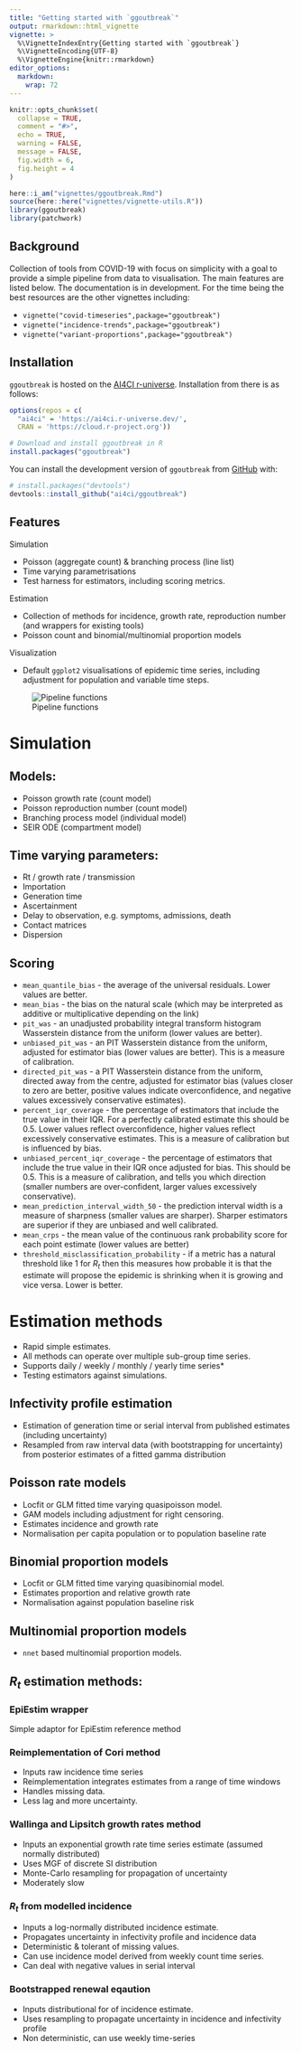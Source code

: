 ```yaml
---
title: "Getting started with `ggoutbreak`"
output: rmarkdown::html_vignette
vignette: >
  %\VignetteIndexEntry{Getting started with `ggoutbreak`}
  %\VignetteEncoding{UTF-8}
  %\VignetteEngine{knitr::rmarkdown}
editor_options: 
  markdown: 
    wrap: 72
---
```


```r

knitr::opts_chunk$set(
  collapse = TRUE,
  comment = "#>",
  echo = TRUE,
  warning = FALSE,
  message = FALSE,
  fig.width = 6,
  fig.height = 4
)

here::i_am("vignettes/ggoutbreak.Rmd")
source(here::here("vignettes/vignette-utils.R"))
library(ggoutbreak)
library(patchwork)

```

## Background

Collection of tools from COVID-19 with focus on simplicity with a goal
to provide a simple pipeline from data to visualisation. The main
features are listed below. The documentation is in development. For the
time being the best resources are the other vignettes including:

-   `vignette("covid-timeseries",package="ggoutbreak")`
-   `vignette("incidence-trends",package="ggoutbreak")`
-   `vignette("variant-proportions",package="ggoutbreak")`


## Installation

`ggoutbreak` is hosted on the [AI4CI r-universe](https://ai4ci.r-universe.dev/).
Installation from there is as follows:

``` r
options(repos = c(
  "ai4ci" = 'https://ai4ci.r-universe.dev/',
  CRAN = 'https://cloud.r-project.org'))

# Download and install ggoutbreak in R
install.packages("ggoutbreak")
```

You can install the development version of `ggoutbreak` from
[GitHub](https://github.com/ai4ci/ggoutbreak) with:

``` r
# install.packages("devtools")
devtools::install_github("ai4ci/ggoutbreak")
```

## Features

Simulation

-   Poisson (aggregate count) & branching process (line list)
-   Time varying parametrisations
-   Test harness for estimators, including scoring metrics.

Estimation

-   Collection of methods for incidence, growth rate, reproduction
    number (and wrappers for existing tools)
-   Poisson count and binomial/multinomial proportion models

Visualization

-   Default `ggplot2` visualisations of epidemic time series, including
    adjustment for population and variable time steps.

![Pipeline functions](pipeline-map.svg)

# Simulation

## Models:

-   Poisson growth rate (count model)
-   Poisson reproduction number (count model)
-   Branching process model (individual model)
-   SEIR ODE (compartment model)

## Time varying parameters:

-   Rt / growth rate / transmission
-   Importation
-   Generation time
-   Ascertainment
-   Delay to observation, e.g. symptoms, admissions, death
-   Contact matrices
-   Dispersion

## Scoring

-   `mean_quantile_bias` - the average of the universal residuals. Lower
    values are better.
-   `mean_bias` - the bias on the natural scale (which may be
    interpreted as additive or multiplicative depending on the link)
-   `pit_was` - an unadjusted probability integral transform histogram
    Wasserstein distance from the uniform (lower values are better).
-   `unbiased_pit_was` - an PIT Wasserstein distance from the uniform,
    adjusted for estimator bias (lower values are better). This is a
    measure of calibration.
-   `directed_pit_was` - a PIT Wasserstein distance from the uniform,
    directed away from the centre, adjusted for estimator bias (values
    closer to zero are better, positive values indicate overconfidence,
    and negative values excessively conservative estimates).
-   `percent_iqr_coverage` - the percentage of estimators that include
    the true value in their IQR. For a perfectly calibrated estimate
    this should be 0.5. Lower values reflect overconfidence, higher
    values reflect excessively conservative estimates. This is a measure
    of calibration but is influenced by bias.
-   `unbiased_percent_iqr_coverage` - the percentage of estimators that
    include the true value in their IQR once adjusted for bias. This
    should be 0.5. This is a measure of calibration, and tells you which
    direction (smaller numbers are over-confident, larger values
    excessively conservative).
-   `mean_prediction_interval_width_50` - the prediction interval width
    is a measure of sharpness (smaller values are sharper). Sharper
    estimators are superior if they are unbiased and well calibrated.
-   `mean_crps` - the mean value of the continuous rank probability
    score for each point estimate (lower values are better)
-   `threshold_misclassification_probability` - if a metric has a
    natural threshold like 1 for $R_t$ then this measures how probable
    it is that the estimate will propose the epidemic is shrinking when
    it is growing and vice versa. Lower is better.

# Estimation methods

-   Rapid simple estimates.
-   All methods can operate over multiple sub-group time series.
-   Supports daily / weekly / monthly / yearly time series\*
-   Testing estimators against simulations.

## Infectivity profile estimation

-   Estimation of generation time or serial interval from published
    estimates (including uncertainty)
-   Resampled from raw interval data (with bootstrapping for
    uncertainty) from posterior estimates of a fitted gamma distribution

## Poisson rate models

-   Locfit or GLM fitted time varying quasipoisson model.
-   GAM models including adjustment for right censoring.
-   Estimates incidence and growth rate
-   Normalisation per capita population or to population baseline rate

## Binomial proportion models

-   Locfit or GLM fitted time varying quasibinomial model.
-   Estimates proportion and relative growth rate
-   Normalisation against population baseline risk

## Multinomial proportion models

-   `nnet` based multinomial proportion models.

## $R_t$ estimation methods:

### EpiEstim wrapper

Simple adaptor for EpiEstim reference method

### Reimplementation of Cori method

-   Inputs raw incidence time series
-   Reimplementation integrates estimates from a range of time windows
-   Handles missing data.
-   Less lag and more uncertainty.

### Wallinga and Lipsitch growth rates method

-   Inputs an exponential growth rate time series estimate (assumed
    normally distributed)
-   Uses MGF of discrete SI distribution
-   Monte-Carlo resampling for propagation of uncertainty
-   Moderately slow

### $R_t$ from modelled incidence

-   Inputs a log-normally distributed incidence estimate.
-   Propagates uncertainty in infectivity profile and incidence data
-   Deterministic & tolerant of missing values.
-   Can use incidence model derived from weekly count time series.
-   Can deal with negative values in serial interval

### Bootstrapped renewal eqaution

-   Inputs distributional for of incidence estimate.
-   Uses resampling to propagate uncertainty in incidence and
    infectivity profile
-   Non deterministic, can use weekly time-series
